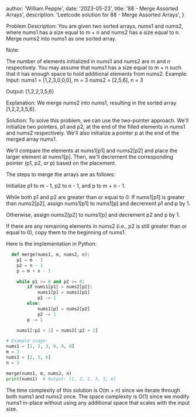 
  author: 'William Pepple',
  date: '2023-05-23',
  title: '88 - Merge Assorted Arrays',
  description:
    'Leetcode solution for 88 - Merge Assorted Arrays',
}


Problem Description:
You are given two sorted arrays, nums1 and nums2, where nums1 has a size equal to m + n and nums2 has a size equal to n. Merge nums2 into nums1 as one sorted array.

Note:

The number of elements initialized in nums1 and nums2 are m and n respectively.
You may assume that nums1 has a size equal to m + n such that it has enough space to hold additional elements from nums2.
Example:
Input:
nums1 = [1,2,3,0,0,0], m = 3
nums2 = [2,5,6], n = 3

Output:
[1,2,2,3,5,6]

Explanation:
We merge nums2 into nums1, resulting in the sorted array [1,2,2,3,5,6].

Solution:
To solve this problem, we can use the two-pointer approach. We'll initialize two pointers, p1 and p2, at the end of the filled elements in nums1 and nums2 respectively. We'll also initialize a pointer p at the end of the merged array nums1.

We'll compare the elements at nums1[p1] and nums2[p2] and place the larger element at nums1[p]. Then, we'll decrement the corresponding pointer (p1, p2, or p) based on the placement.

The steps to merge the arrays are as follows:

Initialize p1 to m - 1, p2 to n - 1, and p to m + n - 1.


While both p1 and p2 are greater than or equal to 0:
If nums1[p1] is greater than nums2[p2], assign nums1[p1] to nums1[p] and decrement p1 and p by 1.

Otherwise, assign nums2[p2] to nums1[p] and decrement p2 and p by 1.

If there are any remaining elements in nums2 (i.e., p2 is still greater than or equal to 0), copy them to the beginning of nums1.


Here is the implementation in Python:

```python
  def merge(nums1, m, nums2, n):
    p1 = m - 1
    p2 = n - 1
    p = m + n - 1

    while p1 >= 0 and p2 >= 0:
        if nums1[p1] > nums2[p2]:
            nums1[p] = nums1[p1]
            p1 -= 1
        else:
            nums1[p] = nums2[p2]
            p2 -= 1
        p -= 1

    nums1[:p2 + 1] = nums2[:p2 + 1]

# Example usage:
nums1 = [1, 2, 3, 0, 0, 0]
m = 3
nums2 = [2, 5, 6]
n = 3

merge(nums1, m, nums2, n)
print(nums1)  # Output: [1, 2, 2, 3, 5, 6]


```

The time complexity of this solution is O(m + n) since we iterate through both nums1 and nums2 once. The space complexity is O(1) since we modify nums1 in-place without using any additional space that scales with the input size.